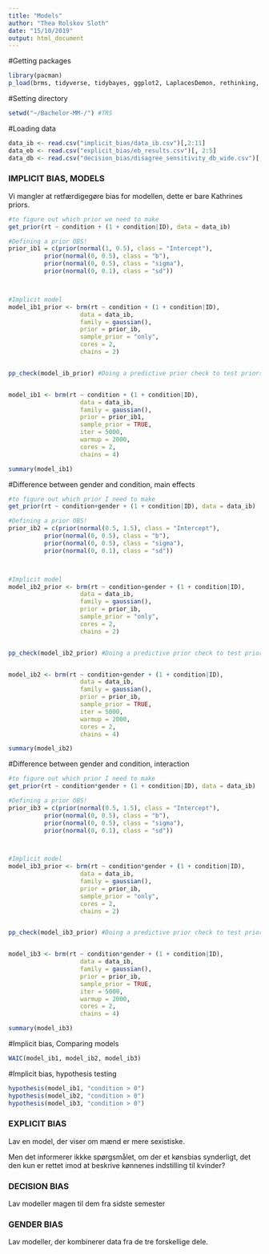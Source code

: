 ```yaml
---
title: "Models"
author: "Thea Rolskov Sloth"
date: "15/10/2019"
output: html_document
---
```


#Getting packages
```r
library(pacman)
p_load(brms, tidyverse, tidybayes, ggplot2, LaplacesDemon, rethinking, tidyr, reshape2, tibble, plotly, jpeg, tm)
```

#Setting directory
```r
setwd("~/Bachelor-MM-/") #TRS
```

#Loading data
```r
data_ib <- read.csv("implicit_bias/data_ib.csv")[,2:11]
data_eb <- read.csv("explicit_bias/eb_results.csv")[, 2:5]
data_db <- read.csv("decision_bias/disagree_sensitivity_db_wide.csv")[, 2:47]
```

### IMPLICIT BIAS, MODELS

Vi mangler at retfærdigegøre bias for modellen, dette er bare Kathrines priors. 
```r

#to figure out which prior we need to make
get_prior(rt ~ condition + (1 + condition|ID), data = data_ib)

#Defining a prior OBS!
prior_ib1 = c(prior(normal(1, 0.5), class = "Intercept"), 
          prior(normal(0, 0.5), class = "b"), 
          prior(normal(0, 0.5), class = "sigma"),
          prior(normal(0, 0.1), class = "sd"))



#Implicit model
model_ib1_prior <- brm(rt ~ condition + (1 + condition|ID),
                    data = data_ib,
                    family = gaussian(),
                    prior = prior_ib,
                    sample_prior = "only",
                    cores = 2,
                    chains = 2)


pp_check(model_ib_prior) #Doing a predictive prior check to test priors


model_ib1 <- brm(rt ~ condition + (1 + condition|ID),
                    data = data_ib,
                    family = gaussian(),
                    prior = prior_ib1,
                    sample_prior = TRUE,
                    iter = 5000,
                    warmup = 2000,
                    cores = 2,
                    chains = 4)

summary(model_ib1)
```


#Difference between gender and condition, main effects
```r
#to figure out which prior I need to make 
get_prior(rt ~ condition+gender + (1 + condition|ID), data = data_ib)

#Defining a prior OBS!
prior_ib2 = c(prior(normal(0.5, 1.5), class = "Intercept"), 
          prior(normal(0, 0.5), class = "b"), 
          prior(normal(0, 0.5), class = "sigma"),
          prior(normal(0, 0.1), class = "sd"))



#Implicit model
model_ib2_prior <- brm(rt ~ condition+gender + (1 + condition|ID),
                    data = data_ib,
                    family = gaussian(),
                    prior = prior_ib,
                    sample_prior = "only",
                    cores = 2,
                    chains = 2)


pp_check(model_ib2_prior) #Doing a predictive prior check to test priors


model_ib2 <- brm(rt ~ condition+gender + (1 + condition|ID),
                    data = data_ib,
                    family = gaussian(),
                    prior = prior_ib,
                    sample_prior = TRUE,
                    iter = 5000,
                    warmup = 2000,
                    cores = 2,
                    chains = 4)

summary(model_ib2)

```


#Difference between gender and condition, interaction
```r
#to figure out which prior I need to make 
get_prior(rt ~ condition*gender + (1 + condition|ID), data = data_ib)

#Defining a prior OBS!
prior_ib3 = c(prior(normal(0.5, 1.5), class = "Intercept"), 
          prior(normal(0, 0.5), class = "b"), 
          prior(normal(0, 0.5), class = "sigma"),
          prior(normal(0, 0.1), class = "sd"))



#Implicit model
model_ib3_prior <- brm(rt ~ condition*gender + (1 + condition|ID),
                    data = data_ib,
                    family = gaussian(),
                    prior = prior_ib,
                    sample_prior = "only",
                    cores = 2,
                    chains = 2)


pp_check(model_ib3_prior) #Doing a predictive prior check to test priors


model_ib3 <- brm(rt ~ condition*gender + (1 + condition|ID),
                    data = data_ib,
                    family = gaussian(),
                    prior = prior_ib,
                    sample_prior = TRUE,
                    iter = 5000,
                    warmup = 2000,
                    cores = 2,
                    chains = 4)

summary(model_ib3)

```



#Implicit bias, Comparing models
```r
WAIC(model_ib1, model_ib2, model_ib3)
```


#Implicit bias, hypothesis testing
```r
hypothesis(model_ib1, "condition > 0")
hypothesis(model_ib2, "condition > 0")
hypothesis(model_ib3, "condition > 0")
```


### EXPLICIT BIAS

Lav en model, der viser om mænd er mere sexistiske. 

Men det informerer ikkke spørgsmålet, om der et kønsbias synderligt, det den kun er rettet imod at beskrive kønnenes indstilling til kvinder?  

### DECISION BIAS

Lav modeller magen til dem fra sidste semester

### GENDER BIAS

Lav modeller, der kombinerer data fra de tre forskellige dele. 


